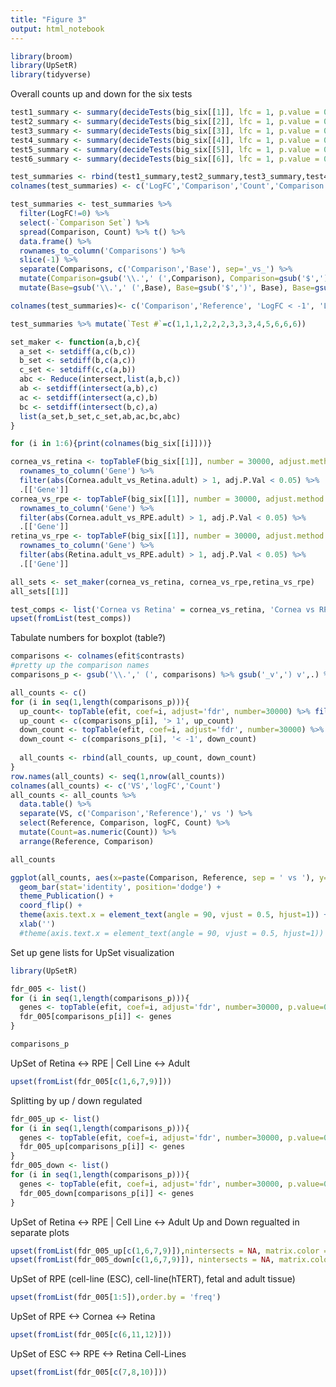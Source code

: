 ```yaml
---
title: "Figure 3"
output: html_notebook
---
```

```r
library(broom)
library(UpSetR)
library(tidyverse)
```

Overall counts up and down for the six tests
```r
test1_summary <- summary(decideTests(big_six[[1]], lfc = 1, p.value = 0.05, adjust.method = 'fdr')) %>% tidy() %>% mutate(Comparison = '1')
test2_summary <- summary(decideTests(big_six[[2]], lfc = 1, p.value = 0.05, adjust.method = 'fdr')) %>% tidy() %>% mutate(Comparison = '2')
test3_summary <- summary(decideTests(big_six[[3]], lfc = 1, p.value = 0.05, adjust.method = 'fdr')) %>% tidy() %>% mutate(Comparison = '3')
test4_summary <- summary(decideTests(big_six[[4]], lfc = 1, p.value = 0.05, adjust.method = 'fdr')) %>% tidy() %>% mutate(Comparison = '4')
test5_summary <- summary(decideTests(big_six[[5]], lfc = 1, p.value = 0.05, adjust.method = 'fdr')) %>% tidy() %>% mutate(Comparison = '5')
test6_summary <- summary(decideTests(big_six[[6]], lfc = 1, p.value = 0.05, adjust.method = 'fdr')) %>% tidy() %>% mutate(Comparison = '6')

test_summaries <- rbind(test1_summary,test2_summary,test3_summary,test4_summary,test5_summary,test6_summary)
colnames(test_summaries) <- c('LogFC','Comparison','Count','Comparison Set')

test_summaries <- test_summaries %>% 
  filter(LogFC!=0) %>% 
  select(-`Comparison Set`) %>% 
  spread(Comparison, Count) %>% t() %>% 
  data.frame() %>% 
  rownames_to_column('Comparisons') %>% 
  slice(-1) %>% 
  separate(Comparisons, c('Comparison','Base'), sep='_vs_') %>% 
  mutate(Comparison=gsub('\\.',' (',Comparison), Comparison=gsub('$',')', Comparison), Comparison=gsub('cell',' cell', Comparison)) %>% 
  mutate(Base=gsub('\\.',' (',Base), Base=gsub('$',')', Base), Base=gsub('cell',' cell', Base))

colnames(test_summaries)<- c('Comparison','Reference', 'LogFC < -1', 'LogFC > 1')

test_summaries %>% mutate(`Test #`=c(1,1,1,2,2,2,3,3,3,4,5,6,6,6))

set_maker <- function(a,b,c){
  a_set <- setdiff(a,c(b,c))
  b_set <- setdiff(b,c(a,c))
  c_set <- setdiff(c,c(a,b))
  abc <- Reduce(intersect,list(a,b,c))
  ab <- setdiff(intersect(a,b),c)
  ac <- setdiff(intersect(a,c),b)
  bc <- setdiff(intersect(b,c),a)
  list(a_set,b_set,c_set,ab,ac,bc,abc)
}

for (i in 1:6){print(colnames(big_six[[i]]))}

cornea_vs_retina <- topTableF(big_six[[1]], number = 30000, adjust.method = 'fdr') %>% 
  rownames_to_column('Gene') %>% 
  filter(abs(Cornea.adult_vs_Retina.adult) > 1, adj.P.Val < 0.05) %>% 
  .[['Gene']]
cornea_vs_rpe <- topTableF(big_six[[1]], number = 30000, adjust.method = 'fdr') %>% 
  rownames_to_column('Gene') %>% 
  filter(abs(Cornea.adult_vs_RPE.adult) > 1, adj.P.Val < 0.05) %>% 
  .[['Gene']]
retina_vs_rpe <- topTableF(big_six[[1]], number = 30000, adjust.method = 'fdr') %>% 
  rownames_to_column('Gene') %>% 
  filter(abs(Retina.adult_vs_RPE.adult) > 1, adj.P.Val < 0.05) %>% 
  .[['Gene']]

all_sets <- set_maker(cornea_vs_retina, cornea_vs_rpe,retina_vs_rpe)
all_sets[[1]]

test_comps <- list('Cornea vs Retina' = cornea_vs_retina, 'Cornea vs RPE' = cornea_vs_rpe, 'Retina vs RPE' = retina_vs_rpe)
upset(fromList(test_comps))

```


Tabulate numbers for boxplot (table?)

```r
comparisons <- colnames(efit$contrasts)
#pretty up the comparison names
comparisons_p <- gsub('\\.',' (', comparisons) %>% gsub('_v',') v',.) %>% gsub('s_','s ',.) %>% gsub('$',')',.)

all_counts <- c()
for (i in seq(1,length(comparisons_p))){
  up_count<- topTable(efit, coef=i, adjust='fdr', number=30000) %>% filter(logFC > 1, adj.P.Val<0.05) %>% nrow()
  up_count <- c(comparisons_p[i], '> 1', up_count)
  down_count <- topTable(efit, coef=i, adjust='fdr', number=30000) %>% filter(logFC < -1, adj.P.Val<0.05) %>% nrow()
  down_count <- c(comparisons_p[i], '< -1', down_count)
  
  all_counts <- rbind(all_counts, up_count, down_count)
}
row.names(all_counts) <- seq(1,nrow(all_counts))
colnames(all_counts) <- c('VS','logFC','Count')
all_counts <- all_counts %>% 
  data.table() %>% 
  separate(VS, c('Comparison','Reference'),' vs ') %>% 
  select(Reference, Comparison, logFC, Count) %>% 
  mutate(Count=as.numeric(Count)) %>% 
  arrange(Reference, Comparison)

all_counts

ggplot(all_counts, aes(x=paste(Comparison, Reference, sep = ' vs '), y=Count, fill=logFC)) + 
  geom_bar(stat='identity', position='dodge') + 
  theme_Publication() + 
  coord_flip() + 
  theme(axis.text.x = element_text(angle = 90, vjust = 0.5, hjust=1)) +
  xlab('')
  #theme(axis.text.x = element_text(angle = 90, vjust = 0.5, hjust=1)) 
```

Set up gene lists for UpSet visualization
```r
library(UpSetR)

fdr_005 <- list()
for (i in seq(1,length(comparisons_p))){
  genes <- topTable(efit, coef=i, adjust='fdr', number=30000, p.value=0.05) %>% rownames_to_column('Gene') %>% .[['Gene']] %>% list()
  fdr_005[comparisons_p[i]] <- genes
}

comparisons_p
```



UpSet of Retina <-> RPE | Cell Line <-> Adult
```r
upset(fromList(fdr_005[c(1,6,7,9)]))
```

Splitting by up / down regulated
```r
fdr_005_up <- list()
for (i in seq(1,length(comparisons_p))){
  genes <- topTable(efit, coef=i, adjust='fdr', number=30000, p.value=0.05) %>% filter(logFC > 1) %>% rownames_to_column('Gene') %>% .[['Gene']] %>% list()
  fdr_005_up[comparisons_p[i]] <- genes
}
fdr_005_down <- list()
for (i in seq(1,length(comparisons_p))){
  genes <- topTable(efit, coef=i, adjust='fdr', number=30000, p.value=0.05) %>% filter(logFC < -1) %>% rownames_to_column('Gene') %>% .[['Gene']] %>% list()
  fdr_005_down[comparisons_p[i]] <- genes
}

```


UpSet of Retina <-> RPE | Cell Line <-> Adult
Up and Down regualted in separate plots
```r
upset(fromList(fdr_005_up[c(1,6,7,9)]),nintersects = NA, matrix.color = '#7fc97f', mainbar.y.max=1500)
upset(fromList(fdr_005_down[c(1,6,7,9)]), nintersects = NA, matrix.color = '#ef3b2c',mainbar.y.max=1500)
```



















UpSet of RPE (cell-line (ESC), cell-line(hTERT), fetal and adult tissue)
```r
upset(fromList(fdr_005[1:5]),order.by = 'freq')
```

UpSet of RPE <-> Cornea <-> Retina
```r
upset(fromList(fdr_005[c(6,11,12)]))
```

UpSet of ESC <-> RPE <-> Retina Cell-Lines
```r
upset(fromList(fdr_005[c(7,8,10)]))
```

